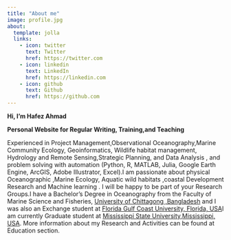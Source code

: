 ```yaml
---
title: "About me"
image: profile.jpg
about:
  template: jolla
  links:
    - icon: twitter
      text: Twitter
      href: https://twitter.com
    - icon: linkedin
      text: LinkedIn
      href: https://linkedin.com
    - icon: github
      text: Github
      href: https://github.com
---
```


**Hi, I'm Hafez Ahmad**

**Personal Website for Regular Writing, Training,and Teaching**

Experienced in Project Management,Observational Oceanography,Marine Community Ecology, Geoinformatics, Wildlife habitat management, Hydrology and Remote Sensing,Strategic Planning, and Data Analysis , and problem solving with automation (Python, R, MATLAB, Julia, Google Earth Engine, ArcGIS, Adobe Illustrator, Excel).I am passionate about physical Oceanographic ,Marine Ecology, Aquatic wild habitats ,coastal Development Research and Machine learning . I will be happy to be part of your Research Groups.I have a Bachelor's Degree in Oceanography from the Faculty of Marine Science and Fisheries, [University of Chittagong ,Bangladesh](https://cu.ac.bd) and I was also an Exchange student at [Florida Gulf Coast University, Florida, USA](https://www.fgcu.edu/)I am currently Graduate student at [Mississippi State University,Mississippi, USA](https://www.msstate.edu/). More information about my Research and Activities can be found at Education section.

